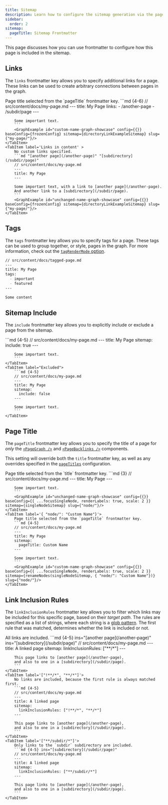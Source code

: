 ```yaml
---
title: Sitemap
description: Learn how to configure the sitemap generation via the page's frontmatter.
sidebar:
  order: 2
sitemap:
  pageTitle: Sitemap Frontmatter
---
```



This page discusses how you can use frontmatter to configure how this page is included in the sitemap.

## Links
The `links` frontmatter key allows you to specify additional links for a page.
These links can be used to create arbitrary connections between pages in the graph.

<Tabs>
	<TabItem label='Links in frontmatter'>
		Page title selected from the `pageTitle` frontmatter key.
		```md {4-6}
		// src/content/docs/my-page.md
		---
		title: My Page
		links:
		- /another-page
		- /subdir/page
		---

		Some important text.
		```
		<GraphExample id="custom-name-graph-showcase" config={{}} baseConfig={frozenConfig} sitemap={directoryLinkExampleSitemap} slug={"my-page/"}/>
	</TabItem>
	<TabItem label='Links in content' >
		No custom links specified.
		```md "[another page](/another-page)" "[subdirectory](/subdir/page)"
		// src/content/docs/my-page.md
		---
		title: My Page
		---

		Some important text, with a link to [another page](/another-page).
		And another link to a [subdirectory](/subdir/page).
		```
		<GraphExample id="unchanged-name-graph-showcase" config={{}} baseConfig={frozenConfig} sitemap={directoryLinkExampleSitemap} slug={"my-page/"}/>
	</TabItem>
</Tabs>

## Tags
The `tags` frontmatter key allows you to specify tags for a page.
These tags can be used to group together, or style, pages in the graph.
For more information, check out the [`tagRenderMode` option](/starlight-site-graph/configuration/graph/tags#tag-rendering-mode).

```md {4-6}
// src/content/docs/tagged-page.md
---
title: My Page
tags:
  - important
  - featured
---

Some content
```

## Sitemap Include
The `include` frontmatter key allows you to explicitly include or exclude a page from the sitemap.

<Tabs>
	<TabItem label="Included">
		```md {4-5}
		// src/content/docs/my-page.md
		---
		title: My Page
		sitemap:
		  include: true
		---

		Some important text.
		```
	</TabItem>
	<TabItem label="Excluded">
		```md {4-5}
		// src/content/docs/my-page.md
		---
		title: My Page
		sitemap:
		  include: false
		---

		Some important text.
		```
	</TabItem>
</Tabs>

## Page Title
The `pageTitle` frontmatter key allows you to specify the title of a page for _only_ the
[`<PageGraph />`](/starlight-site-graph/components/pagegraph) and [`<PageBacklinks />`](/starlight-site-graph/components/pagebacklinks) components.

This setting will override both the `title` frontmatter key, as well as any overrides specified in the
[`pageTitles`](/starlight-site-graph/configuration/sitemap/processing/#page-titles) configuration.

<Tabs>
	<TabItem label='{}' >
		Page title selected from the `title` frontmatter key.
		```md {3}
		// src/content/docs/my-page.md
		---
		title: My Page
		---

		Some important text.
		```
		<GraphExample id="unchanged-name-graph-showcase" config={{}} baseConfig={{ ...focusSingleNode, renderLabels: true, scale: 2 }} sitemap={singleNodeSitemap} slug={"node/"}/>
	</TabItem>
	<TabItem label='{ "node/": "Custom Name"}'>
		Page title selected from the `pageTitle` frontmatter key.
		```md {4-5}
		// src/content/docs/my-page.md
		---
		title: My Page
		sitemap:
		  pageTitle: Custom Name
		---

		Some important text.
		```
		<GraphExample id="custom-name-graph-showcase" config={{}} baseConfig={{ ...focusSingleNode, renderLabels: true, scale: 2 }} sitemap={renameNodes(singleNodeSitemap, { "node/": "Custom Name"})} slug={"node/"}/>
	</TabItem>
</Tabs>

## Link Inclusion Rules
The `linkInclusionRules` frontmatter key allows you to filter which links may be included for this specific page,
based on their _target path_.
The rules are specified as a list of strings, where each string is a [glob pattern](/starlight-site-graph/concepts/globs).
The first rule that was matched, determines whether the link is included or not.

<Tabs>
	<TabItem label='["**/*"]'>
		All links are included.
		```md {4-5} ins="[another page](/another-page)" ins="[subdirectory](/subdir/page)"
		// src/content/docs/my-page.md
		---
		title: A linked page
		sitemap:
		  linkInclusionRules: ["**/*"]
		---

		This page links to [another page](/another-page),
		and also to one in a [subdirectory](/subdir/page).
		```
	</TabItem>
	<TabItem label='["!**/*", "**/*"]'>
		No links are included, because the first rule is always matched first.
		```md {4-5}
		// src/content/docs/my-page.md
		---
		title: A linked page
		sitemap:
		  linkInclusionRules: ["!**/*", "**/*"]
		---

		This page links to [another page](/another-page),
		and also to one in a [subdirectory](/subdir/page).
		```
	</TabItem>
	<TabItem label='["**/subdir/*"]'>
		Only links to the `subdir` subdirectory are included.
		```md {4-5} ins="[subdirectory](/subdir/page)"
		// src/content/docs/my-page.md
		---
		title: A linked page
		sitemap:
		  linkInclusionRules: ["**/subdir/*"]
		---

		This page links to [another page](/another-page),
		and also to one in a [subdirectory](/subdir/page).
		```
	</TabItem>
</Tabs>
